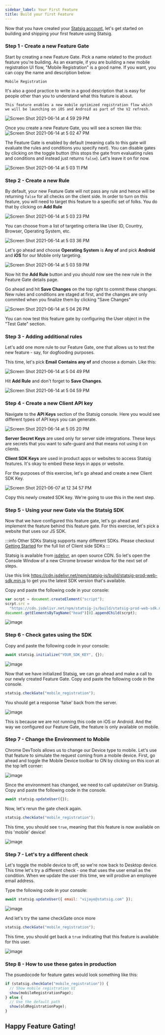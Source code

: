 ```yaml
---
sidebar_label: Your First Feature
title: Build your first Feature
---
```


Now that you have created your [Statsig account](/#account-sign-up-and-api-key), let's get started on building and shipping your first feature using Statsig.

### Step 1 - Create a new Feature Gate

Start by creating a new Feature Gate. Pick a name related to the product feature you're building. As an example, if you are building a new mobile registration UI flow, "Mobile Registration" is a good name. If you want, you can copy the name and description below:

```
Mobile Registration
```

It's also a good practice to write in a good description that is easy for people other than you to understand what this feature is about.

```
This feature enables a new mobile optimized registration flow which
we will be launching on iOS and Android as part of the V2 refresh.
```

![Screen Shot 2021-06-14 at 4 59 29 PM](https://user-images.githubusercontent.com/82126616/121973406-015f1700-cd32-11eb-9dcf-5f05ea78038b.png)

Once you create a new Feature Gate, you will see a screen like this:
![Screen Shot 2021-06-14 at 5 02 47 PM](https://user-images.githubusercontent.com/82126616/121973756-d0cbad00-cd32-11eb-89d3-8d7dd18af866.png)

The Feature Gate is enabled by default (meaning calls to this gate will evaluate the rules and conditions you specify next). You can disable gates by clicking on the toggle button (this stops the gate from evaluating rules and conditions and instead just returns `false`). Let's leave it on for now.

![Screen Shot 2021-06-14 at 5 03 11 PM](https://user-images.githubusercontent.com/82126616/121973775-da551500-cd32-11eb-9daa-ce56f295b59f.png)

### Step 2 - Create a new Rule

By default, your new Feature Gate will not pass any rule and hence will be returning `false` for all checks on the client side. In order to turn on this feature, you will need to target this feature to a specific set of folks. You do that by clicking on **Add Rule**

![Screen Shot 2021-06-14 at 5 03 23 PM](https://user-images.githubusercontent.com/82126616/121973783-df19c900-cd32-11eb-8f9a-721eab4f0bfe.png)

You can choose from a list of targeting criteria like User ID, Country, Browser, Operating System, etc.

![Screen Shot 2021-06-14 at 5 03 36 PM](https://user-images.githubusercontent.com/82126616/121973790-e345e680-cd32-11eb-8d42-303f3064b931.png)

Let's go ahead and choose **Operating System** is **Any of** and pick **Android** and **iOS** for our Mobile only targeting.

![Screen Shot 2021-06-14 at 5 03 59 PM](https://user-images.githubusercontent.com/82126616/121973803-e7720400-cd32-11eb-9c75-7a03c098b3a6.png)

Now hit the **Add Rule** button and you should now see the new rule in the Feature Gate details page.

Go ahead and hit **Save Changes** on the top right to commit these changes. New rules and conditions are staged at first, and the changes are only commited when you finalize them by clicking "Save Changes"

![Screen Shot 2021-06-14 at 5 04 26 PM](https://user-images.githubusercontent.com/82126616/121974079-7ed75700-cd33-11eb-98b3-cbadb34eaecf.png)

You can now test this feature gate by configuring the User object in the "Test Gate" section.

### Step 3 - Adding additional rules

Let's add one more rule to our Feature Gate, one that allows us to test the new feature - say, for dogfooding purposes.

This time, let's pick **Email** **Contains any of** and choose a domain. Like this:

![Screen Shot 2021-06-14 at 5 04 49 PM](https://user-images.githubusercontent.com/82126616/121973828-f9ec3d80-cd32-11eb-9ca4-4b25fa17fb75.png)

Hit **Add Rule** and don't forget to **Save Changes**.

![Screen Shot 2021-06-14 at 5 04 59 PM](https://user-images.githubusercontent.com/82126616/121973836-fd7fc480-cd32-11eb-9090-cc6e736def06.png)

### Step 4 - Create a new Client API key

Navigate to the **API Keys** section of the Statsig console. Here you would see different types of API keys you can generate.

![Screen Shot 2021-06-14 at 5 05 20 PM](https://user-images.githubusercontent.com/82126616/121973844-02dd0f00-cd33-11eb-8f07-9c1210c853a1.png)

**Server Secret Keys** are used only for server side integrations. These keys are secrets that you want to safe-guard and that means not using it on clients.

**Client SDK Keys** are used in product apps or websites to access Statsig features. It's okay to embed these keys in apps or website.

For the purposes of this exercise, let's go ahead and create a new Client SDK Key.

![Screen Shot 2021-06-07 at 12 34 57 PM](https://user-images.githubusercontent.com/74584483/121077828-f550e380-c78c-11eb-8e57-05094699b2e4.png)

Copy this newly created SDK key. We're going to use this in the next step.

### Step 5 - Using your new Gate via the Statsig SDK

Now that we have configured this feature gate, let's go ahead and implement the feature behind this feature gate. For this exercise, let's pick a website that uses our JS SDK.

:::info Other SDKs
Statsig supports many different SDKs. Please checkout [Getting Started](/) for the full list of Client side SDKs
:::

Statsig is available from [jsdelivr](http://www.jsdelivr.com/), an open source CDN. So let's open the Console Window of a new Chrome browser window for the next set of steps.

Use this link https://cdn.jsdelivr.net/npm/statsig-js/build/statsig-prod-web-sdk.min.js to get you the latest SDK version that's available.

Copy and paste the following code in your console:

```js
var scrpt = document.createElement("script");
scrpt.src =
  "https://cdn.jsdelivr.net/npm/statsig-js/build/statsig-prod-web-sdk.min.js";
document.getElementsByTagName("head")[0].appendChild(scrpt);
```

![image](https://user-images.githubusercontent.com/74588208/117419141-16de5700-aed1-11eb-8b5f-3af93270ed1b.png)

### Step 6 - Check gates using the SDK

Copy and paste the following code in your console:

```js
await statsig.initialize("YOUR_SDK_KEY", {});
```

![image](https://user-images.githubusercontent.com/74588208/117421542-79d0ed80-aed3-11eb-906f-1564b082b707.png)

Now that we have initialized Statsig, we can go ahead and make a call to our newly created Feature Gate. Copy and paste the following code in the console.

```js
statsig.checkGate("mobile_registration");
```

You should get a response 'false' back from the server.

![image](https://user-images.githubusercontent.com/74588208/117421778-b270c700-aed3-11eb-8574-af05119b9b22.png)

This is because we are not running this code on iOS or Android. And the way we configured our Feature Gate, the feature is only available on mobile.

### Step 7 - Change the Environment to Mobile

Chrome DevTools allows us to change our Device type to mobile. Let's use that feature to simulate the request coming from a mobile device. First, go ahead and toggle the Mobile Device toolbar to ON by clicking on this icon at the top left corner:

![image](https://user-images.githubusercontent.com/74588208/117494211-de6a6780-af28-11eb-8d99-c2f557d4ccde.png)

Since the environment has changed, we need to call updateUser on Statsig. Copy and paste the following code in the console.

```js
await statsig.updateUser({});
```

Now, let's rerun the gate check again.

```js
statsig.checkGate("mobile_registration");
```

This time, you should see `true`, meaning that this feature is now available on this 'mobile' device!

![image](https://user-images.githubusercontent.com/74588208/117494418-25f0f380-af29-11eb-881a-97ea6aae6bf3.png)

### Step 7 - Let's try a different check

Let's toggle the mobile device to off, so we're now back to Desktop device. This time let's try a different check - one that uses the user email as the condition. When we update the user this time, we will prodive an employee email address.

Type the following code in your console:

```js
await statsig.updateUser({ email: "vijaye@statsig.com" });
```

![image](https://user-images.githubusercontent.com/74588208/117422032-04195180-aed4-11eb-9ad5-0b00f45c74f1.png)

And let's try the same checkGate once more

```js
statsig.checkGate("mobile_registration");
```

This time, you should get back a `true` indicating that this feature is available for this user.

![image](https://user-images.githubusercontent.com/74588208/117422203-30cd6900-aed4-11eb-85ce-69761a90d59a.png)

### Step 8 - How to use these gates in production

The psuedocode for feature gates would look something like this:

```js
if (statsig.checkGate("mobile_registration")) {
  // Show mobile registration UI
  show(mobileRegistrationPage);
} else {
  // Use the default path
  show(oldRegistrationPage);
}
```

## Happy Feature Gating!
